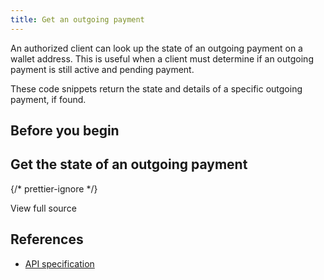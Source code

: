 ```yaml
---
title: Get an outgoing payment
---
```



An authorized client can look up the state of an outgoing payment on a wallet address. This is useful when a client must determine if an outgoing payment is still active and pending payment.

These code snippets return the state and details of a specific outgoing payment, if found.

## Before you begin

<Global />

## Get the state of an outgoing payment

<Tabs>
<TabItem label='TypeScript'>
<Ts/>

<ChunkedSnippet
  source='https://raw.githubusercontent.com/interledger/open-payments-snippets/main/outgoing-payment/outgoing-payment-get.ts'
  chunk='1'
/>

<ChunkedSnippet
  source='https://raw.githubusercontent.com/interledger/open-payments-snippets/main/outgoing-payment/outgoing-payment-get.ts'
  chunk='2'
/>

<ChunkedSnippet
  source='https://raw.githubusercontent.com/interledger/open-payments-snippets/main/outgoing-payment/outgoing-payment-get.ts'
  chunk='3'
/>

</TabItem>
</Tabs>

{/* prettier-ignore */}
<p>
  <LinkOut href='https://raw.githubusercontent.com/interledger/open-payments-snippets/main/outgoing-payment/outgoing-payment-get.ts'>View full source</LinkOut>
</p>

## References

- [API specification](/apis/resource-server/operations/get-outgoing-payment)
